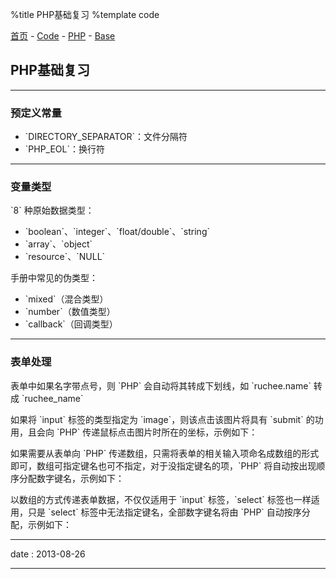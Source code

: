 %title PHP基础复习
%template code

[[../../../index|首页]] - [[../../index|Code]] - [[../index|PHP]] - [[index|Base]]
==PHP基础复习==
----
===预定义常量===

* `DIRECTORY_SEPARATOR`：文件分隔符
* `PHP_EOL`：换行符
----
===变量类型===

`8` 种原始数据类型：
* `boolean`、`integer`、`float/double`、`string`
* `array`、`object`
* `resource`、`NULL`

手册中常见的伪类型：
* `mixed`（混合类型）
* `number`（数值类型）
* `callback`（回调类型）
----
===表单处理===

表单中如果名字带点号，则 `PHP` 会自动将其转成下划线，如 `ruchee.name` 转成 `ruchee_name`

如果将 `input` 标签的类型指定为 `image`，则该点击该图片将具有 `submit` 的功用，且会向 `PHP` 传递鼠标点击图片时所在的坐标，示例如下：
{{{class="brush: html"
<form action="form.php" method="post">
    <input type="image" src="ruchee.jpg" name="image" />
</form>

<!-- PHP接收到的数据 -->
array (size=2)
  'image_x' => string '78' (length=2)
  'image_y' => string '58' (length=2)
}}}

如果需要从表单向 `PHP` 传递数组，只需将表单的相关输入项命名成数组的形式即可，数组可指定键名也可不指定，对于没指定键名的项，`PHP` 将自动按出现顺序分配数字键名，示例如下：
{{{class="brush: html"
<form action="form.php" method="post">
    <input type="text" name="Array[a]" /><br/>
    <input type="text" name="Array[]" /><br/>
    <input type="text" name="Array[b]" /><br/>
    <input type="text" name="Array[]" /><br/>

    <input type="text" name="Brray[]" /><br/>
    <input type="text" name="Brray[c]" /><br/>
    <input type="text" name="Brray[]" /><br/>
    <input type="text" name="Brray[]" /><br/>
</form>

<!-- PHP接收到的数据 -->
'Array' =>
  array (size=4)
    'a' => string '1' (length=1)
    0 => string '11' (length=2)
    'b' => string '111' (length=3)
    1 => string '1111' (length=4)
'Brray' =>
  array (size=4)
    0 => string '2' (length=1)
    'c' => string '22' (length=2)
    1 => string '222' (length=3)
    2 => string '2222' (length=4)
}}}

以数组的方式传递表单数据，不仅仅适用于 `input` 标签，`select` 标签也一样适用，只是 `select` 标签中无法指定键名，全部数字键名将由 `PHP` 自动按序分配，示例如下：
{{{class="brush: html"
<form action="form.php" method="post">
    <select name="sel[]" multiple="yes">  <!-- 声明可多选 -->
        <option value="AA">a</option>
        <option value="BB">b</option>
        <option value="CC">c</option>
        <option value="DD">d</option>
    </select>
</form>

<!-- PHP接收到的数据 -->
'sel' =>
    array (size=2)
      0 => string 'BB' (length=2)
      1 => string 'CC' (length=2)
}}}
----
<red>date</red> : 2013-08-26
----
